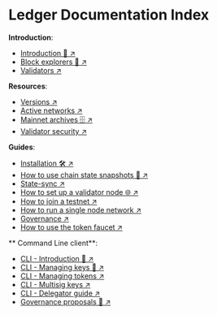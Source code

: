 # Ledger Documentation Index

**Introduction**:

- [Introduction 🚀 ↗️](/concepts/ledger/intro)
- [Block explorers 🔎 ↗️](/concepts/ledger/block-explorer)
- [Validators ↗️](/concepts/ledger/validators)

**Resources**:

- [Versions ↗️](/references/ledger/versions)
- [Active networks ↗️](/references/ledger/active-networks)
- [Mainnet archives 🗄 ↗️](/references/ledger/mainnet-archive)
- [Validator security ↗️](/references/ledger/security)

**Guides**:

- [Installation 🛠 ↗️](/guides/ledger/installation)
- [How to use chain state snapshots 📸 ↗️](/guides/ledger/snapshots)
- [State-sync ↗️](/guides/ledger/state-sync)
- [How to set up a validator node 🌐 ↗️](/guides/ledger/setup-validator-node)
- [How to join a testnet ↗️](/guides/ledger/joining-testnet)
- [How to run a single node network ↗️](/guides/ledger/single-node-testnet)
- [Governance ↗️](/guides/ledger/governance)
- [How to use the token faucet ↗️](/guides/ledger/faucet)

** Command Line client**:

- [CLI - Introduction 🚀 ↗️](/guides/ledger/cli/intro)
- [CLI - Managing keys 🔑 ↗️](/guides/ledger/cli/keys)
- [CLI - Managing tokens ↗️](/guides/ledger/cli/tokens)
- [CLI - Multisig keys ↗️](/guides/ledger/cli/multisig-keys)
- [CLI - Delegator guide ↗️](/guides/ledger/cli/delegator)
- [Governance proposals 📝 ↗️](/guides/ledger/cli/tokens)

